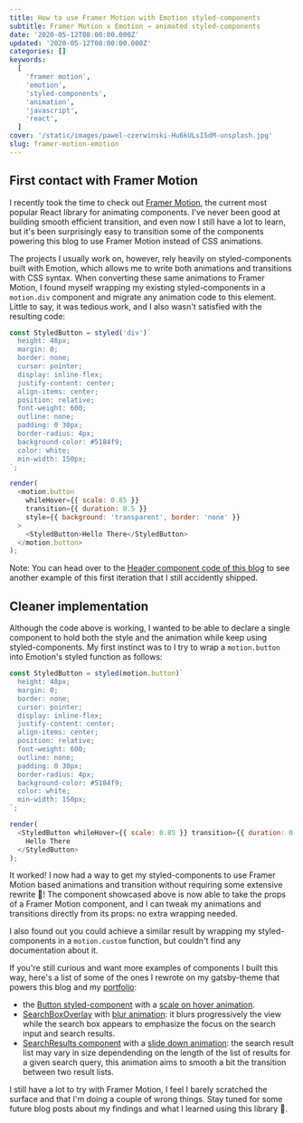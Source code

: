 ```yaml
---
title: How to use Framer Motion with Emotion styled-components
subtitle: Framer Motion x Emotion → animated styled-components
date: '2020-05-12T08:00:00.000Z'
updated: '2020-05-12T08:00:00.000Z'
categories: []
keywords:
  [
    'framer motion',
    'emotion',
    'styled-components',
    'animation',
    'javascript',
    'react',
  ]
cover: '/static/images/pawel-czerwinski-Hu6kULsI5dM-unsplash.jpg'
slug: framer-motion-emotion
---
```


## First contact with Framer Motion

I recently took the time to check out [Framer Motion](https://www.framer.com/motion/), the current most popular React library for animating components. I've never been good at building smooth efficient transition, and even now I still have a lot to learn, but it's been surprisingly easy to transition some of the components powering this blog to use Framer Motion instead of CSS animations.

The projects I usually work on, however, rely heavily on styled-components built with Emotion, which allows me to write both animations and transitions with CSS syntax.
When converting these same animations to Framer Motion, I found myself wrapping my existing styled-components in a `motion.div` component and migrate any animation code to this element. Little to say, it was tedious work, and I also wasn't satisfied with the resulting code:

```js live
const StyledButton = styled('div')`
  height: 48px;
  margin: 0;
  border: none;
  cursor: pointer;
  display: inline-flex;
  justify-content: center;
  align-items: center;
  position: relative;
  font-weight: 600;
  outline: none;
  padding: 0 30px;
  border-radius: 4px;
  background-color: #5184f9;
  color: white;
  min-width: 150px;
`;

render(
  <motion.button
    whileHover={{ scale: 0.85 }}
    transition={{ duration: 0.5 }}
    style={{ background: 'transparent', border: 'none' }}
  >
    <StyledButton>Hello There</StyledButton>
  </motion.button>
);
```

<Callout variant="info">

Note: You can head over to the [Header component code of this blog](https://github.com/MaximeHeckel/gatsby-theme-maximeheckel/commit/6445fcdbb76a49081b4391b42ec8a24e6c387315#diff-f56a115185fe156c022628a0ce949fadR27) to see another example of this first iteration that I still accidently shipped.

</Callout>

## Cleaner implementation

Although the code above is working, I wanted to be able to declare a single component to hold both the style and the animation while keep using styled-components. My first instinct was to I try to wrap a `motion.button` into Emotion's styled function as follows:

```js live
const StyledButton = styled(motion.button)`
  height: 48px;
  margin: 0;
  border: none;
  cursor: pointer;
  display: inline-flex;
  justify-content: center;
  align-items: center;
  position: relative;
  font-weight: 600;
  outline: none;
  padding: 0 30px;
  border-radius: 4px;
  background-color: #5184f9;
  color: white;
  min-width: 150px;
`;

render(
  <StyledButton whileHover={{ scale: 0.85 }} transition={{ duration: 0.5 }}>
    Hello There
  </StyledButton>
);
```

It worked! I now had a way to get my styled-components to use Framer Motion based animations and transition without requiring some extensive rewrite 🎉! The component showcased above is now able to take the props of a Framer Motion component, and I can tweak my animations and transitions directly from its props: no extra wrapping needed.

<Callout variant="info">

I also found out you could achieve a similar result by wrapping my styled-components in a `motion.custom` function, but couldn't find any documentation about it.

</Callout>

If you're still curious and want more examples of components I built this way, here's a list of some of the ones I rewrote on my gatsby-theme that powers this blog and my [portfolio](https://maximeheckel.com):

- the [Button styled-component](https://github.com/MaximeHeckel/gatsby-theme-maximeheckel/blob/master/src/components/Button/Button.tsx#L16) with a [scale on hover animation](https://github.com/MaximeHeckel/gatsby-theme-maximeheckel/blob/master/src/components/Button/Button.tsx#L155).
- [SearchBoxOverlay](https://github.com/MaximeHeckel/gatsby-theme-maximeheckel/blob/master/src/components/SearchBox/index.tsx#L389) with [blur animation](https://github.com/MaximeHeckel/gatsby-theme-maximeheckel/blob/master/src/components/SearchBox/index.tsx#L160): it blurs progressively the view while the search box appears to emphasize the focus on the search input and search results.
- [SearchResults component](https://github.com/MaximeHeckel/gatsby-theme-maximeheckel/blob/master/src/components/SearchBox/index.tsx#L332) with a [slide down animation](https://github.com/MaximeHeckel/gatsby-theme-maximeheckel/blob/master/src/components/SearchBox/index.tsx#L198): the search result list may vary in size dependending on the length of the list of results for a given search query, this animation aims to smooth a bit the transition between two result lists.

I still have a lot to try with Framer Motion, I feel I barely scratched the surface and that I'm doing a couple of wrong things. Stay tuned for some future blog posts about my findings and what I learned using this library 🙌.

